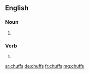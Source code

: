 ==English==

===Noun===
{{head|en|plural}}

# {{plural of|chuff|lang=en|nocat=1}}

===Verb===
{{head|en}}

# {{en-third-person singular of|chuff}}

[[ar:chuffs]]
[[de:chuffs]]
[[fr:chuffs]]
[[mg:chuffs]]